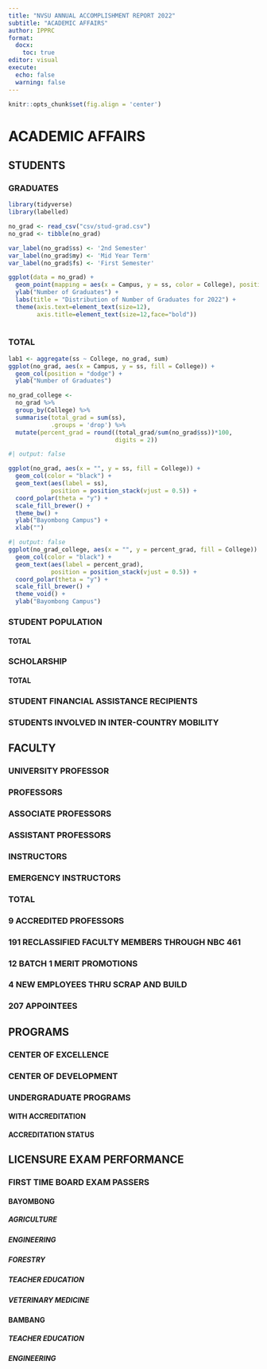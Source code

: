 ```yaml
---
title: "NVSU ANNUAL ACCOMPLISHMENT REPORT 2022"
subtitle: "ACADEMIC AFFAIRS"
author: IPPRC
format:
  docx:
    toc: true
editor: visual
execute:
  echo: false
  warning: false
---
```


```r
knitr::opts_chunk$set(fig.align = 'center')
```

# ACADEMIC AFFAIRS

## STUDENTS

### GRADUATES

```r
library(tidyverse)
library(labelled)
```

```r
no_grad <- read_csv("csv/stud-grad.csv")
no_grad <- tibble(no_grad)
```

```r
var_label(no_grad$ss) <- '2nd Semester'
var_label(no_grad$my) <- 'Mid Year Term'
var_label(no_grad$fs) <- 'First Semester'
```

```r
ggplot(data = no_grad) + 
  geom_point(mapping = aes(x = Campus, y = ss, color = College), position = "jitter") +
  ylab("Number of Graduates") +
  labs(title = "Distribution of Number of Graduates for 2022") +
  theme(axis.text=element_text(size=12),
        axis.title=element_text(size=12,face="bold"))
  
```

### TOTAL

```r
lab1 <- aggregate(ss ~ College, no_grad, sum)
ggplot(no_grad, aes(x = Campus, y = ss, fill = College)) +
  geom_col(position = "dodge") +
  ylab("Number of Graduates")
```

```r
no_grad_college <-
  no_grad %>%
  group_by(College) %>%
  summarise(total_grad = sum(ss),
            .groups = 'drop') %>%
  mutate(percent_grad = round((total_grad/sum(no_grad$ss))*100,
                              digits = 2))
```

```r
#| output: false

ggplot(no_grad, aes(x = "", y = ss, fill = College)) +
  geom_col(color = "black") +
  geom_text(aes(label = ss),
            position = position_stack(vjust = 0.5)) +
  coord_polar(theta = "y") +
  scale_fill_brewer() +
  theme_bw() +
  ylab("Bayombong Campus") +
  xlab("")
```

```r
#| output: false
ggplot(no_grad_college, aes(x = "", y = percent_grad, fill = College)) +
  geom_col(color = "black") +
  geom_text(aes(label = percent_grad),
            position = position_stack(vjust = 0.5)) +
  coord_polar(theta = "y") +
  scale_fill_brewer() +
  theme_void() +
  ylab("Bayombong Campus")
```

### STUDENT POPULATION

#### TOTAL

### SCHOLARSHIP

#### TOTAL

### STUDENT FINANCIAL ASSISTANCE RECIPIENTS

### STUDENTS INVOLVED IN INTER-COUNTRY MOBILITY

## FACULTY

### UNIVERSITY PROFESSOR

### PROFESSORS

### ASSOCIATE PROFESSORS

### ASSISTANT PROFESSORS

### INSTRUCTORS

### EMERGENCY INSTRUCTORS

### TOTAL

### 9 ACCREDITED PROFESSORS

### 191 RECLASSIFIED FACULTY MEMBERS THROUGH NBC 461

### 12 BATCH 1 MERIT PROMOTIONS

### 4 NEW EMPLOYEES THRU SCRAP AND BUILD

### 207 APPOINTEES

## PROGRAMS

### CENTER OF EXCELLENCE

### CENTER OF DEVELOPMENT

### UNDERGRADUATE PROGRAMS

#### WITH ACCREDITATION

#### ACCREDITATION STATUS

## LICENSURE EXAM PERFORMANCE

### FIRST TIME BOARD EXAM PASSERS

#### BAYOMBONG

##### AGRICULTURE

##### ENGINEERING

##### FORESTRY

##### TEACHER EDUCATION

##### VETERINARY MEDICINE

#### BAMBANG

##### TEACHER EDUCATION

##### ENGINEERING
